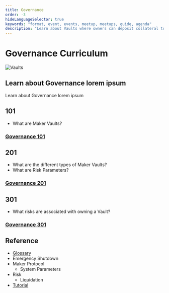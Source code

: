```yaml
---
title: Governance
order: -3
hideLanguageSelector: true
keywords: "format, event, events, meetup, meetups, guide, agenda"
description: "Learn about Vaults where owners can deposit collateral to generate Dai."
---
```


# Governance Curriculum

<InfoBlock>

![Vaults](/images/illustrations/Astro-2.png)

<Box>

## Learn about Governance lorem ipsum

</Box>

</InfoBlock>

Learn about Governance lorem ipsum

<Column>

<Box>

<Aligner center>

## 101

</Aligner>

- What are Maker Vaults?

<Aligner center>

### [Governance 101](/learn/vaults03/vaults101/)

</Aligner>

</Box>

<Box>

<Aligner center>

## 201

</Aligner>

- What are the different types of Maker Vaults?
- What are Risk Parameters?

<Aligner center>

### [Governance 201](/learn/vaults03/vaults201/)

</Aligner>

</Box>

</Column>

<Column>

<Box>

<Aligner center>

## 301

</Aligner>

- What risks are associated with owning a Vault?

<Aligner center>

### [Governance 301](/learn/vaults03/vaults301/)

</Aligner>

</Box>

<Box>

<Aligner center>

## Reference

</Aligner>

- [Glossary]()
- Emergency Shutdown
- Maker Protocol
  - System Parameters
- Risk
  - Liquidation
- [Tutorial](/learn/vaults03/vaults-tutorial.mdx/)

</Box>

</Column>
